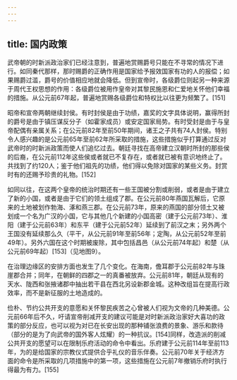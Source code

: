 ```yaml
---
---
---
```

title: 国内政策
---



武帝朝的时新派政治家们已经注意到，普遍地赏赐爵号只能在不寻常的情况下进行。如同秦代那样，那时赐爵的正确作用是国家给予报效国家有功的人的报偿；如果赐爵过滥，爵号的价值相应地就会降低。但到宣帝时，各级爵位则起另一种来源于周代王权思想的作用：各级爵位被用作皇帝对其黎民施恩和仁爱地关怀他们幸福的措施。从公元前67年起，普遍地赏赐各级爵位和特权比以往更为频繁了。[151]

昭帝和宣帝两朝继续封侯。有时封侯是由于功绩，嘉奖的文字具体说明，赢得所封的爵号是由于镇压谋反分子（如霍家成员）或安定国家局势。有时受封是由于与皇帝配偶有亲属关系；在公元前82年至前50年期间，诸王之子共有74人封侯。特别令人感兴趣的是公元前65年至前62年所采取的措施，这些措施似乎打算通过反对武帝时的时新派政策而使人们追忆过去。朝廷寻找在高帝建立汉朝时所封的那些侯的后裔，在公元前112年这些侯或者就已不复存在，或者就已被有意识地终止了。共找到了约120人；鉴于他们祖先的功绩，他们得以免除对国家的某些义务。封赏时有的还赐予珍贵的礼物。[152]

如同以往，在这两个皇帝的统治时期还有一些王国被分割或削弱，或者是由于建立了新的小国，或者是由于它们的领土组成了郡。在公元前80年燕国瓦解后，它原来的土地被划作勃海、涿和燕三郡。在公元前73年，原来的燕国的部分领土又被划成一个名为广汉的小国，它与其他几个新建的小国高密（建于公元前73年）、淮阳（建于公元前63年）和东平（建于公元前52年）延续到了前汉之末；另外两个王国没有延续那么久（平干，从公元前91年至前56年；定陶，从公元前52年至前49年）。另外六国在这个时期被废除，其中包括昌邑（从公元前74年起）和楚（从公元前69年起）[153]（见地图9）。

在治理边缘区的安排方面也发生了几个变化。在海南，儋耳郡于公元前82年与珠崖郡合并；同年，在朝鲜的四郡之一的真番被放弃。公元前81年，朝廷从现有的天水、陇西和张掖诸郡中抽出若干县在西北另设新郡金城。这种改组旨在提高行政效率，而不是新征服的土地造成的。

俭朴、节约公共开支的意愿和关怀黎民疾苦之心曾被人们视为文帝的几种美德。公元前66年后不久，吁请宣帝削减开支的建议可能是对时新派政治家好大喜功的政策的部分反应，也可以视为对已在长安出现的那种铺张浪费的景象、游乐和款待（部分的是为了向武帝的国外客人炫耀）的一种抗议。[154]同样，改造派的削减公共开支的愿望可以在限制乐府活动的命令中看出。乐府建于公元前114年至前113年，为的是给国家的宗教仪式提供合乎礼仪的音乐伴奏。公元前70年关于经济方面的命令是所采取的几项措施中的第一项，这些措施在公元前7年撤销乐府时执行得最为有力。[155]